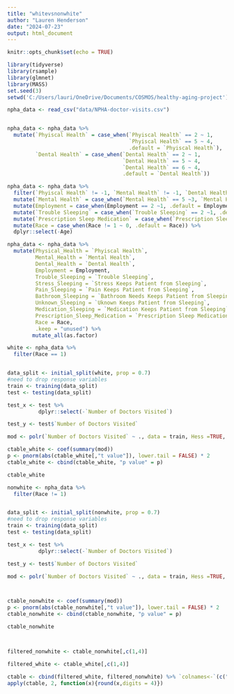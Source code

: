 ```yaml
---
title: "whitevsnonwhite"
author: "Lauren Henderson"
date: "2024-07-23"
output: html_document
---
```


```r
knitr::opts_chunk$set(echo = TRUE)
```

```r
library(tidyverse)
library(rsample)
library(glmnet)
library(MASS)
set.seed(3)
setwd('C:/Users/lauri/OneDrive/Documents/COSMOS/healthy-aging-project')

npha_data <- read_csv("data/NPHA-doctor-visits.csv")


npha_data <- npha_data %>%
  mutate(`Phyiscal Health` = case_when(`Phyiscal Health` == 2 ~ 1,
                                       `Phyiscal Health` == 5 ~ 4,
                                       .default = `Phyiscal Health`),
         `Dental Health` = case_when(`Dental Health` == 2 ~ 1,
                                     `Dental Health` == 5 ~ 4,
                                     `Dental Health` == 6 ~ 4,
                                     .default = `Dental Health`))

npha_data <- npha_data %>% 
  filter(`Phyiscal Health` != -1, `Mental Health` != -1, `Dental Health` != -1, `Trouble Sleeping` != -1, `Prescription Sleep Medication` != -1) %>%
  mutate(`Mental Health` = case_when(`Mental Health` == 5 ~3, `Mental Health` ==4 ~3, .default = `Mental Health`)) %>% 
  mutate(Employment = case_when(Employment == 2 ~1, .default = Employment)) %>% 
  mutate(`Trouble Sleeping` = case_when(`Trouble Sleeping` == 2 ~1, .default = `Trouble Sleeping`)) %>% 
  mutate(`Prescription Sleep Medication` = case_when(`Prescription Sleep Medication` == 2 ~1, .default = `Prescription Sleep Medication`)) %>% 
  mutate(Race = case_when(Race != 1 ~ 0, .default = Race)) %>% 
  dplyr::select(-Age)

npha_data <- npha_data %>% 
  mutate(Physical_Health = `Phyiscal Health`,
         Mental_Health = `Mental Health`,
         Dental_Health = `Dental Health`,
         Employment = Employment,
         Trouble_Sleeping = `Trouble Sleeping`,
         Stress_Sleeping = `Stress Keeps Patient from Sleeping`,
         Pain_Sleeping = `Pain Keeps Patient from Sleeping`,
         Bathroom_Sleeping = `Bathroom Needs Keeps Patient from Sleeping`,
         Unknown_Sleeping = `Uknown Keeps Patient from Sleeping`,
         Medication_Sleeping = `Medication Keeps Patient from Sleeping`,
         Prescription_Sleep_Medication = `Prescription Sleep Medication`,
         Race = Race,
         .keep = "unused") %>% 
        mutate_all(as.factor)

```



```r
white <- npha_data %>% 
  filter(Race == 1)


data_split <- initial_split(white, prop = 0.7)
#need to drop response variables
train <- training(data_split)
test <- testing(data_split)

test_x <- test %>% 
          dplyr::select(-`Number of Doctors Visited`)

test_y <- test$`Number of Doctors Visited`

mod <- polr(`Number of Doctors Visited` ~ ., data = train, Hess =TRUE, method = "cloglog")

ctable_white <- coef(summary(mod))
p <- pnorm(abs(ctable_white[,"t value"]), lower.tail = FALSE) * 2
ctable_white <- cbind(ctable_white, "p value" = p)

ctable_white

```


```r
nonwhite <- npha_data %>% 
  filter(Race != 1)


data_split <- initial_split(nonwhite, prop = 0.7)
#need to drop response variables
train <- training(data_split)
test <- testing(data_split)

test_x <- test %>% 
          dplyr::select(-`Number of Doctors Visited`)

test_y <- test$`Number of Doctors Visited`

mod <- polr(`Number of Doctors Visited` ~ ., data = train, Hess =TRUE, method = "cloglog")



ctable_nonwhite <- coef(summary(mod))
p <- pnorm(abs(ctable_nonwhite[,"t value"]), lower.tail = FALSE) * 2
ctable_nonwhite <- cbind(ctable_nonwhite, "p value" = p)

ctable_nonwhite



filtered_nonwhite <- ctable_nonwhite[,c(1,4)]

filtered_white <- ctable_white[,c(1,4)]

ctable <- cbind(filtered_white, filtered_nonwhite) %>% `colnames<-`(c("White Coef", "White P-Values", "Non-White Coef", "Non-White P-Values")) 
apply(ctable, 2, function(x){round(x,digits = 4)})



```



